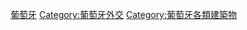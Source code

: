 [[Category:駐各國外交代表機構|葡萄牙]]
[[Category:葡萄牙外交|Category:葡萄牙外交]]
[[Category:葡萄牙各類建築物|Category:葡萄牙各類建築物]]